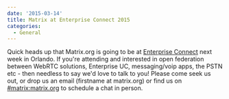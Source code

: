 ```yaml
---
date: '2015-03-14'
title: Matrix at Enterprise Connect 2015
categories:
  - General
---
```


Quick heads up that Matrix.org is going to be at <a href="http://enterpriseconnect.com/orlando/">Enterprise Connect</a> next week in Orlando.  If you're attending and interested in open federation between WebRTC solutions, Enterprise UC, messaging/voip apps, the PSTN etc - then needless to say we'd love to talk to you!  Please come seek us out, or drop us an email (firstname at matrix.org) or find us on <a href="https://matrix.org/beta">#matrix:matrix.org</a> to schedule a chat in person.